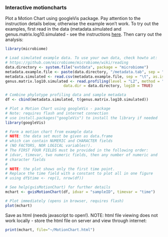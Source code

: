 ### Interactive motioncharts

Plot a Motion Chart using googleVis package. Pay attention to the instruction details below, otherwise the example won't work. To try out the examples, first read in the data (metadata.simulated and genus.matrix.log10.simulated - see the instructions [here](reading). Then carry out the analysis:

```r
library(microbiome)  

# Load simulated example data. To use your own data, check howto at:
# https://github.com/microbiome/microbiome/wiki/reading
data.directory <- system.file("extdata", package = "microbiome")
metadata.example.file <- paste(data.directory, "/metadata.tab", sep = "")
metadata.simulated <- read.csv(metadata.example.file, sep = "\t", as.is = TRUE)
genus.matrix.log10.simulated <- read.profiling(level = "L2", method = "frpa", 
			     	      data.dir = data.directory, log10 = TRUE)

# Combine phylotype profiling data and sample metadata
df <- cbind(metadata.simulated, t(genus.matrix.log10.simulated))  

# Plot a Motion Chart using googleVis - package
# Note: requires flash and internet connection
# use install.packages("googleVis") to install the library if needed
library(googleVis)  

# Form a motion chart from example data
# NOTE: the data set must be given as data.frame
# which can contain NUMERIC and CHARACTER fields
# (NO FACTORS, NOR LOGICAL variables!).
# The FIRST FOUR FIELDS must be provided in the following order:
# idvar, timevar, two numeric fields, then any number of numeric and 
# character fields
#
# NOTE: the plot shows only the first time point. 
# Replace the time field with a constant to plot all in one figure
# using df$time <- rep(1, nrow(df))

# See help(gvisMotionChart) for further details
mchart <- gvisMotionChart(df, idvar = "sampleID", timevar = "time")  

# Plot immediately (opens in browser, requires flash)
plot(mchart)  
```

Save as html (needs javascript to open!). NOTE: html file viewing does not work locally - store the html file on server and view through internet:

```r
print(mchart, file="~/MotionChart.html")
```

